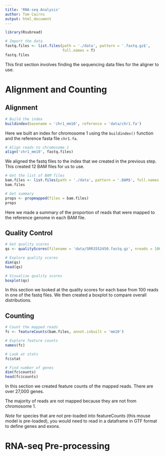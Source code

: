 ```yaml
---
title: 'RNA-seq Analysis'
author: Tom Cairns
output: html_document
---
```


```r
library(Rsubread)
```

```r
# Import the data
fastq.files <- list.files(path = './data', pattern = '.fastq.gz$', 
                          full.names = T)
fastq.files
```

This first section involves finding the sequencing data files for the aligner
to use.

# Alignment and Counting

## Alignment

```r
# Build the index
buildindex(basename = 'chr1_mm10', reference = 'data/chr1.fa')
```

Here we built an index for chromosome 1 using the `buildindex()` function and
the reference fasta file `chr1.fa`.

```r
# Align reads to chromosome 1
align('chr1_mm10', fastq.files)
```

We aligned the fastq files to the index that we created in the previous step.
This created 12 BAM files for us to use.

```r
# Get the list of BAM files
bam.files <- list.files(path = './data', pattern = '.BAM$', full.names = T)
bam.files

# Get summary
props <- propmapped(files = bam.files)
props
```

Here we made a summary of the proportion of reads that were mapped to the
reference genome in each BAM file. 


## Quality Control

```r
# Get quality scores
qs <- qualityScores(filename = 'data/SRR1552450.fastq.gz', nreads = 100)

# Explore quality scores
dim(qs)
head(qs)

# Visualize quality scores
boxplot(qs)
```

In this section we looked at the quality scores for each base from 100 reads
in one of the fastq files. We then created a boxplot to compare overall 
distributions.


## Counting

```r
# Count the mapped reads
fc <- featureCounts(bam.files, annot.inbuilt = 'mm10')

# Explore feature counts
names(fc)

# Look at stats
fc$stat

# Find number of genes
dim(fc$counts)
head(fc$counts)
```

In this section we created feature counts of the mapped reads. There are over
27,000 genes. 

The majority of reads are not mapped because they are not from chromosome 1.

*Note* for species that are not pre-loaded into featureCounts (this mouse model
is pre-loaded), you would need to read in a dataframe in GTF format to define
genes and exons. 


# RNA-seq Pre-processing


